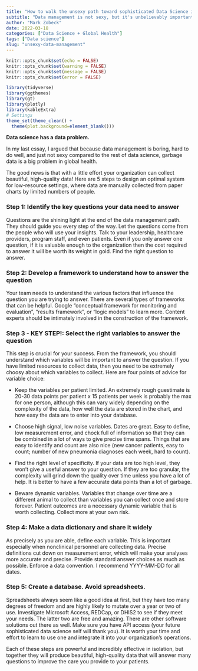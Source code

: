 ```yaml
---
title: "How to walk the unsexy path toward sophisticated Data Science in Global Health: Data Management"
subtitle: "Data management is not sexy, but it's unbelievably important and worth the effort."
author: "Mark Zobeck"
date: 2022-03-18
categories: ["Data Science + Global Health"]
tags: ["Data science"]
slug: "unsexy-data-management"
---
```


```r
knitr::opts_chunk$set(echo = FALSE) 
knitr::opts_chunk$set(warning = FALSE)
knitr::opts_chunk$set(message = FALSE)
knitr::opts_chunk$set(error = FALSE)

library(tidyverse)
library(ggthemes)
library(gt)
library(plotly)
library(kableExtra)
# Settings
theme_set(theme_clean() +  
  theme(plot.background=element_blank()))

```

**Data science has a data problem.**

In my last essay, I argued that because data management is boring, hard to do well, and just not sexy compared to the rest of data science, garbage data is a big problem in global health.

The good news is that with a little effort your organization can collect beautiful, high-quality data! Here are 5 steps to design an optimal system for low-resource settings, where data are manually collected from paper charts by limited numbers of people.

### Step 1: Identify the key questions your data need to answer

Questions are the shining light at the end of the data management path. They should guide you every step of the way. Let the questions come from the people who will use your insights. Talk to your leadership, healthcare providers, program staff, and even patients. Even if you only answer one question, if it is valuable enough to the organization then the cost required to answer it will be worth its weight in gold. Find the right question to answer.

### Step 2: Develop a framework to understand how to answer the question

Your team needs to understand the various factors that influence the question you are trying to answer. There are several types of frameworks that can be helpful. Google "conceptual framework for monitoring and evaluation", "results framework", or "logic models" to learn more. Content experts should be intimately involved in the construction of the framework.

### Step 3 - KEY STEP!: Select the right variables to answer the question

This step is crucial for your success. From the framework, you should understand which variables will be important to answer the question. If you have limited resources to collect data, then you need to be extremely choosy about which variables to collect. Here are four points of advice for variable choice:

-   Keep the variables per patient limited. An extremely rough guestimate is 20-30 data points per patient x 15 patients per week is probably the max for one person, although this can vary widely depending on the complexity of the data, how well the data are stored in the chart, and how easy the data are to enter into your database.

-   Choose high signal, low noise variables. Dates are great. Easy to define, low measurement error, and chock full of information so that they can be combined in a lot of ways to give precise time spans. Things that are easy to identify and count are also nice (new cancer patients, easy to count; number of new pneumonia diagnoses each week, hard to count).

-   Find the right level of specificity. If your data are too high level, they won't give a useful answer to your question. If they are too granular, the complexity will grind down the quality over time unless you have a lot of help. It is better to have a few accurate data points than a lot of garbage.

-   Beware dynamic variables. Variables that change over time are a different animal to collect than variables you can collect once and store forever. Patient outcomes are a necessary dynamic variable that is worth collecting. Collect more at your own risk.

### Step 4: Make a data dictionary and share it widely

As precisely as you are able, define each variable. This is important especially when nonclinical personnel are collecting data. Precise definitions cut down on measurement error, which will make your analyses more accurate and precise. Provide standard answer choices as much as possible. Enforce a data convention. I recommend YYYY-MM-DD for all dates.

### Step 5: Create a database. Avoid spreadsheets.

Spreadsheets always seem like a good idea at first, but they have too many degrees of freedom and are highly likely to mutate over a year or two of use. Investigate Microsoft Access, REDCap, or DHIS2 to see if they meet your needs. The latter two are free and amazing. There are other software solutions out there as well. Make sure you have API access (your future sophisticated data science self will thank you). It is worth your time and effort to learn to use one and integrate it into your organization's operations.

Each of these steps are powerful and incredibly effective in isolation, but together they will produce beautiful, high-quality data that will answer many questions to improve the care you provide to your patients.

